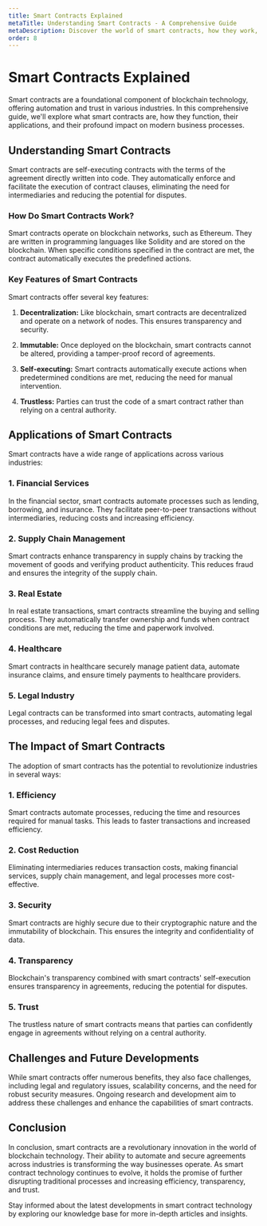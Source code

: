 ```yaml
---
title: Smart Contracts Explained
metaTitle: Understanding Smart Contracts - A Comprehensive Guide
metaDescription: Discover the world of smart contracts, how they work, their applications, and their impact on various industries. Get a comprehensive overview of this revolutionary technology.
order: 8
---
```


# Smart Contracts Explained

Smart contracts are a foundational component of blockchain technology, offering automation and trust in various industries. In this comprehensive guide, we'll explore what smart contracts are, how they function, their applications, and their profound impact on modern business processes.

## Understanding Smart Contracts

Smart contracts are self-executing contracts with the terms of the agreement directly written into code. They automatically enforce and facilitate the execution of contract clauses, eliminating the need for intermediaries and reducing the potential for disputes.

### How Do Smart Contracts Work?

Smart contracts operate on blockchain networks, such as Ethereum. They are written in programming languages like Solidity and are stored on the blockchain. When specific conditions specified in the contract are met, the contract automatically executes the predefined actions.

### Key Features of Smart Contracts

Smart contracts offer several key features:

1. **Decentralization:** Like blockchain, smart contracts are decentralized and operate on a network of nodes. This ensures transparency and security.

2. **Immutable:** Once deployed on the blockchain, smart contracts cannot be altered, providing a tamper-proof record of agreements.

3. **Self-executing:** Smart contracts automatically execute actions when predetermined conditions are met, reducing the need for manual intervention.

4. **Trustless:** Parties can trust the code of a smart contract rather than relying on a central authority.

## Applications of Smart Contracts

Smart contracts have a wide range of applications across various industries:

### 1. Financial Services

In the financial sector, smart contracts automate processes such as lending, borrowing, and insurance. They facilitate peer-to-peer transactions without intermediaries, reducing costs and increasing efficiency.

### 2. Supply Chain Management

Smart contracts enhance transparency in supply chains by tracking the movement of goods and verifying product authenticity. This reduces fraud and ensures the integrity of the supply chain.

### 3. Real Estate

In real estate transactions, smart contracts streamline the buying and selling process. They automatically transfer ownership and funds when contract conditions are met, reducing the time and paperwork involved.

### 4. Healthcare

Smart contracts in healthcare securely manage patient data, automate insurance claims, and ensure timely payments to healthcare providers.

### 5. Legal Industry

Legal contracts can be transformed into smart contracts, automating legal processes, and reducing legal fees and disputes.

## The Impact of Smart Contracts

The adoption of smart contracts has the potential to revolutionize industries in several ways:

### 1. Efficiency

Smart contracts automate processes, reducing the time and resources required for manual tasks. This leads to faster transactions and increased efficiency.

### 2. Cost Reduction

Eliminating intermediaries reduces transaction costs, making financial services, supply chain management, and legal processes more cost-effective.

### 3. Security

Smart contracts are highly secure due to their cryptographic nature and the immutability of blockchain. This ensures the integrity and confidentiality of data.

### 4. Transparency

Blockchain's transparency combined with smart contracts' self-execution ensures transparency in agreements, reducing the potential for disputes.

### 5. Trust

The trustless nature of smart contracts means that parties can confidently engage in agreements without relying on a central authority.

## Challenges and Future Developments

While smart contracts offer numerous benefits, they also face challenges, including legal and regulatory issues, scalability concerns, and the need for robust security measures. Ongoing research and development aim to address these challenges and enhance the capabilities of smart contracts.

## Conclusion

In conclusion, smart contracts are a revolutionary innovation in the world of blockchain technology. Their ability to automate and secure agreements across industries is transforming the way businesses operate. As smart contract technology continues to evolve, it holds the promise of further disrupting traditional processes and increasing efficiency, transparency, and trust.

Stay informed about the latest developments in smart contract technology by exploring our knowledge base for more in-depth articles and insights.
